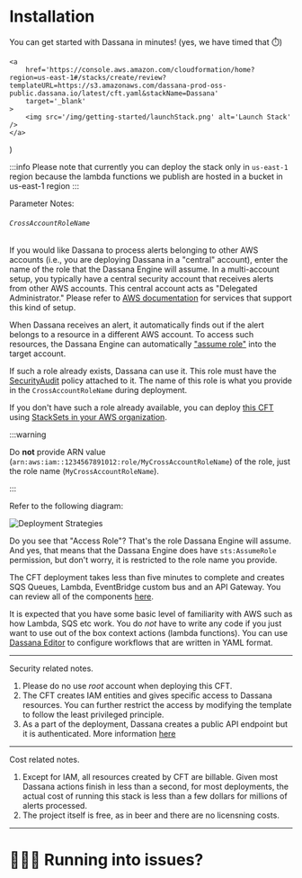 # Installation

You can get started with Dassana in minutes! (yes, we have timed that ⏱️)

	<a
		href='https://console.aws.amazon.com/cloudformation/home?region=us-east-1#/stacks/create/review?templateURL=https://s3.amazonaws.com/dassana-prod-oss-public.dassana.io/latest/cft.yaml&stackName=Dassana'
		target='_blank'
	>
		<img src='/img/getting-started/launchStack.png' alt='Launch Stack' />
	</a>
)

<LaunchStack />

:::info
Please note that currently you can deploy the stack only in `us-east-1` region because the lambda functions we publish are hosted in a bucket in us-east-1 region
:::

Parameter Notes:

###### `CrossAccountRoleName`

If you would like Dassana to process alerts belonging to other AWS accounts (i.e., you are deploying Dassana in a "central" account), enter the name of the role that the Dassana Engine
will assume. In a multi-account setup, you typically have a central security account that receives alerts from other AWS accounts. This central account acts as "Delegated Administrator." Please refer to [AWS documentation](https://docs.aws.amazon.com/organizations/latest/userguide/orgs_integrate_services_list.html) for services that support this kind of setup.

When Dassana receives an alert, it automatically finds out if the alert belongs to a resource in a different AWS account. To access such resources, the Dassana Engine can automatically ["assume role"](https://docs.aws.amazon.com/IAM/latest/UserGuide/id_roles_common-scenarios_aws-accounts.html) into the target account.

If such a role already exists, Dassana can use it. This role must have the [SecurityAudit](https://console.aws.amazon.com/iam/home#policies/arn:aws:iam::aws:policy/SecurityAudit) policy attached to it. The name of this role is what you provide in the `CrossAccountRoleName` during deployment.

If you don't have such a role already available, you can deploy [this CFT](https://github.com/dassana-io/dassana/blob/main/content/pkg/cross-account-role.yaml) using [StackSets in your AWS organization](https://aws.amazon.com/blogs/aws/new-use-aws-cloudformation-stacksets-for-multiple-accounts-in-an-aws-organization/).

:::warning

Do **not** provide ARN value (`arn:aws:iam::1234567891012:role/MyCrossAccountRoleName`) of the role, just the role name (`MyCrossAccountRoleName`).

:::

Refer to the following diagram:

![Deployment Strategies](/img/getting-started/deploymentStrategy.png)

Do you see that "Access Role"? That's the role Dassana Engine will assume. And yes, that means that the Dassana Engine does have `sts:AssumeRole` permission, but don't worry, it is restricted to the role name you provide.

The CFT deployment takes less than five minutes to complete and creates SQS Queues, Lambda, EventBridge custom bus and an API Gateway. You can review all of the components [here](https://github.com/dassana-io/dassana/blob/main/content/pkg/template.yaml).

It is expected that you have some basic level of familiarity with AWS such as how Lambda, SQS etc work.
You do _not_ have to write any code if you just want to use out of the box context actions (lambda functions). You can use [Dassana Editor](https://editor.dassana.io/) to configure workflows that are written in YAML format.

---

Security related notes.

1. Please do no use _root_ account when deploying this CFT.
1. The CFT creates IAM entities and gives specific access to Dassana resources. You can further restrict the access by modifying the template to follow the least privileged principle.
1. As a part of the deployment, Dassana creates a public API endpoint but it is authenticated. More information [here](https://docs.dassana.io/docs/guides/workflow-authoring/editor/#finding-api-url-and-key)

---

Cost related notes.

1. Except for IAM, all resources created by CFT are billable. Given most Dassana actions finish in less than a second, for most deployments, the actual cost of running this stack is less than a few dollars for millions of alerts processed.
1. The project itself is free, as in beer and there are no licensning costs.

---

# 🏃🏽‍♂️ Running into issues?


<Help />
